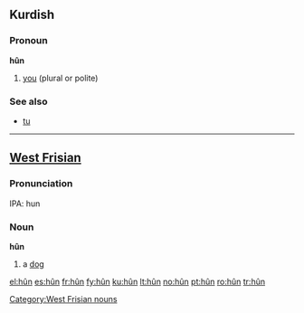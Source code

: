 {{see|hun}}
==Kurdish==

===Pronoun===
'''hûn'''

# [[you]] (plural or polite)

===See also===
* [[tu#Kurdish|tu]]

----

==[[West Frisian]]==

===Pronunciation===
IPA: hun

===Noun===
'''hûn'''

# a [[dog]]

[[Category:West Frisian nouns]]

[[el:hûn]]
[[es:hûn]]
[[fr:hûn]]
[[fy:hûn]]
[[ku:hûn]]
[[lt:hûn]]
[[no:hûn]]
[[pt:hûn]]
[[ro:hûn]]
[[tr:hûn]]
